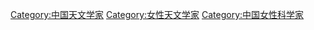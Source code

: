 [[Category:中国天文学家|Category:中国天文学家]]
[[Category:女性天文学家|Category:女性天文学家]]
[[Category:中国女性科学家|Category:中国女性科学家]]